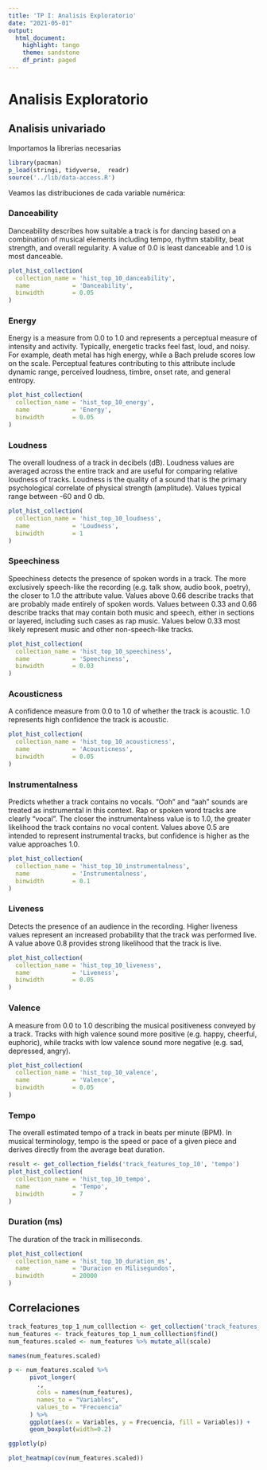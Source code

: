 ```yaml
---
title: 'TP I: Analisis Exploratorio'
date: "2021-05-01"
output:
  html_document:
    highlight: tango
    theme: sandstone
    df_print: paged
---
```


# Analisis Exploratorio

## Analisis univariado

Importamos la librerias necesarias
```r
library(pacman)
p_load(stringi, tidyverse,  readr)
source('../lib/data-access.R')
```


Veamos las distribuciones de cada variable numérica:

### Danceability

Danceability describes how suitable a track is for dancing based on a combination of musical elements including tempo, rhythm stability, beat strength, and overall regularity. A value of 0.0 is least danceable and 1.0 is most danceable.

```r
plot_hist_collection(
  collection_name = 'hist_top_10_danceability',
  name            = 'Danceability',
  binwidth        = 0.05
)
```

### Energy

Energy is a measure from 0.0 to 1.0 and represents a perceptual measure of intensity and activity. Typically, energetic tracks feel fast, loud, and noisy. For example, death metal has high energy, while a Bach prelude scores low on the scale. Perceptual features contributing to this attribute include dynamic range, perceived loudness, timbre, onset rate, and general entropy.

```r
plot_hist_collection(
  collection_name = 'hist_top_10_energy',
  name            = 'Energy',
  binwidth        = 0.05
)
```

### Loudness

The overall loudness of a track in decibels (dB). Loudness values are averaged across the entire track and are useful for comparing relative loudness of tracks. Loudness is the quality of a sound that is the primary psychological correlate of physical strength (amplitude). Values typical range between -60 and 0 db.
 
```r
plot_hist_collection(
  collection_name = 'hist_top_10_loudness',
  name            = 'Loudness',
  binwidth        = 1
)
```

### Speechiness

Speechiness detects the presence of spoken words in a track. The more exclusively speech-like the recording (e.g. talk show, audio book, poetry), the closer to 1.0 the attribute value. Values above 0.66 describe tracks that are probably made entirely of spoken words. Values between 0.33 and 0.66 describe tracks that may contain both music and speech, either in sections or layered, including such cases as rap music. Values below 0.33 most likely represent music and other non-speech-like tracks.

```r
plot_hist_collection(
  collection_name = 'hist_top_10_speechiness',
  name            = 'Speechiness',
  binwidth        = 0.03
)
```


### Acousticness

A confidence measure from 0.0 to 1.0 of whether the track is acoustic. 1.0 represents high confidence the track is acoustic.
 
```r
plot_hist_collection(
  collection_name = 'hist_top_10_acousticness',
  name            = 'Acousticness',
  binwidth        = 0.05
)
```

### Instrumentalness

Predicts whether a track contains no vocals. “Ooh” and “aah” sounds are treated as instrumental in this context. Rap or spoken word tracks are clearly “vocal”. The closer the instrumentalness value is to 1.0, the greater likelihood the track contains no vocal content. Values above 0.5 are intended to represent instrumental tracks, but confidence is higher as the value approaches 1.0.

```r
plot_hist_collection(
  collection_name = 'hist_top_10_instrumentalness',
  name            = 'Instrumentalness',
  binwidth        = 0.1
)
```

### Liveness

Detects the presence of an audience in the recording. Higher liveness values represent an increased probability that the track was performed live. A value above 0.8 provides strong likelihood that the track is live.

```r
plot_hist_collection(
  collection_name = 'hist_top_10_liveness',
  name            = 'Liveness',
  binwidth        = 0.05
)
```

### Valence

A measure from 0.0 to 1.0 describing the musical positiveness conveyed by a track. Tracks with high valence sound more positive (e.g. happy, cheerful, euphoric), while tracks with low valence sound more negative (e.g. sad, depressed, angry).
 
```r
plot_hist_collection(
  collection_name = 'hist_top_10_valence',
  name            = 'Valence',
  binwidth        = 0.05
)
```

### Tempo

The overall estimated tempo of a track in beats per minute (BPM). In musical terminology, tempo is the speed or pace of a given piece and derives directly from the average beat duration.

```r
result <- get_collection_fields('track_features_top_10', 'tempo')
plot_hist_collection(
  collection_name = 'hist_top_10_tempo',
  name            = 'Tempo',
  binwidth        = 7
)
```

### Duration (ms)

The duration of the track in milliseconds.

```r
plot_hist_collection(
  collection_name = 'hist_top_10_duration_ms',
  name            = 'Duracion en Milisegundos',
  binwidth        = 20000
)
```

## Correlaciones

```r
track_features_top_1_num_colllection <- get_collection('track_features_top_10_num')
num_features <- track_features_top_1_num_colllection$find()
num_features.scaled <- num_features %>% mutate_all(scale)
```

```r
names(num_features.scaled)
```

```r
p <- num_features.scaled %>%
      pivot_longer(
        ., 
        cols = names(num_features), 
        names_to = "Variables", 
        values_to = "Frecuencia"
      ) %>%
      ggplot(aes(x = Variables, y = Frecuencia, fill = Variables)) +
      geom_boxplot(width=0.2)

ggplotly(p)
```


```r
plot_heatmap(cov(num_features.scaled))
```




